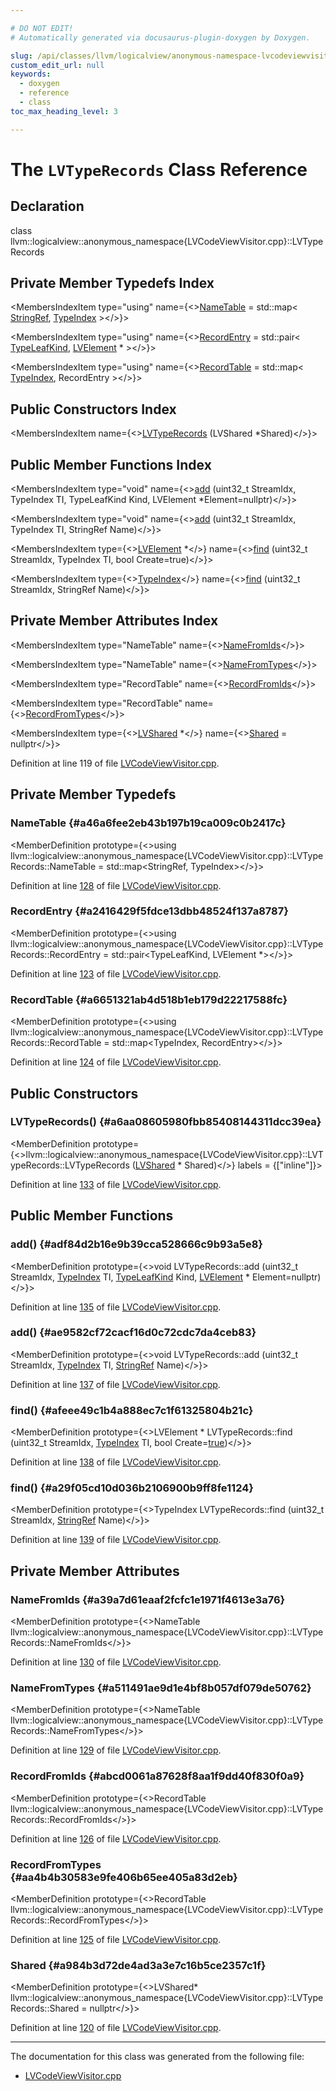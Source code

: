```yaml
---

# DO NOT EDIT!
# Automatically generated via docusaurus-plugin-doxygen by Doxygen.

slug: /api/classes/llvm/logicalview/anonymous-namespace-lvcodeviewvisitor-cpp-/lvtyperecords
custom_edit_url: null
keywords:
  - doxygen
  - reference
  - class
toc_max_heading_level: 3

---
```





# The `LVTypeRecords` Class Reference

<DoxygenPage pluginConfig={pluginConfig}>



## Declaration

<CodeBlock>class llvm::logicalview::anonymous_namespace{LVCodeViewVisitor.cpp}::LVTypeRecords</CodeBlock>

## Private Member Typedefs Index

<MembersIndex>

<MembersIndexItem
  type="using"
  name={<><a href="#a46a6fee2eb43b197b19ca009c0b2417c">NameTable</a> = std::map&lt; <a href="/docs/api/classes/llvm/stringref">StringRef</a>, <a href="/docs/api/classes/llvm/codeview/typeindex">TypeIndex</a> &gt;</>}>
</MembersIndexItem>

<MembersIndexItem
  type="using"
  name={<><a href="#a2416429f5fdce13dbb48524f137a8787">RecordEntry</a> = std::pair&lt; <a href="/docs/api/namespaces/llvm/codeview/#a945d5dcbe78d400d17656726e2f6089b">TypeLeafKind</a>, <a href="/docs/api/classes/llvm/logicalview/lvelement">LVElement</a> &#42; &gt;</>}>
</MembersIndexItem>

<MembersIndexItem
  type="using"
  name={<><a href="#a6651321ab4d518b1eb179d22217588fc">RecordTable</a> = std::map&lt; <a href="/docs/api/classes/llvm/codeview/typeindex">TypeIndex</a>, RecordEntry &gt;</>}>
</MembersIndexItem>

</MembersIndex>

## Public Constructors Index

<MembersIndex>

<MembersIndexItem
  name={<><a href="#a6aa08605980fbb85408144311dcc39ea">LVTypeRecords</a> (LVShared &#42;Shared)</>}>
</MembersIndexItem>

</MembersIndex>

## Public Member Functions Index

<MembersIndex>

<MembersIndexItem
  type="void"
  name={<><a href="#adf84d2b16e9b39cca528666c9b93a5e8">add</a> (uint32&#95;t StreamIdx, TypeIndex TI, TypeLeafKind Kind, LVElement &#42;Element=nullptr)</>}>
</MembersIndexItem>

<MembersIndexItem
  type="void"
  name={<><a href="#ae9582cf72cacf16d0c72cdc7da4ceb83">add</a> (uint32&#95;t StreamIdx, TypeIndex TI, StringRef Name)</>}>
</MembersIndexItem>

<MembersIndexItem
  type={<><a href="/docs/api/classes/llvm/logicalview/lvelement">LVElement</a> &#42;</>}
  name={<><a href="#afeee49c1b4a888ec7c1f61325804b21c">find</a> (uint32&#95;t StreamIdx, TypeIndex TI, bool Create=true)</>}>
</MembersIndexItem>

<MembersIndexItem
  type={<><a href="/docs/api/classes/llvm/codeview/typeindex">TypeIndex</a></>}
  name={<><a href="#a29f05cd10d036b2106900b9ff8fe1124">find</a> (uint32&#95;t StreamIdx, StringRef Name)</>}>
</MembersIndexItem>

</MembersIndex>

## Private Member Attributes Index

<MembersIndex>

<MembersIndexItem
  type="NameTable"
  name={<><a href="#a39a7d61eaaf2fcfc1e1971f4613e3a76">NameFromIds</a></>}>
</MembersIndexItem>

<MembersIndexItem
  type="NameTable"
  name={<><a href="#a511491ae9d1e4bf8b057df079de50762">NameFromTypes</a></>}>
</MembersIndexItem>

<MembersIndexItem
  type="RecordTable"
  name={<><a href="#abcd0061a87628f8aa1f9dd40f830f0a9">RecordFromIds</a></>}>
</MembersIndexItem>

<MembersIndexItem
  type="RecordTable"
  name={<><a href="#aa4b4b30583e9fe406b65ee405a83d2eb">RecordFromTypes</a></>}>
</MembersIndexItem>

<MembersIndexItem
  type={<><a href="/docs/api/structs/llvm/logicalview/lvshared">LVShared</a> &#42;</>}
  name={<><a href="#a984b3d72de4ad3a3e7c16b5ce2357c1f">Shared</a> = nullptr</>}>
</MembersIndexItem>

</MembersIndex>


Definition at line 119 of file <a href="/docs/api/files/lib/lib/debuginfo/lib/debuginfo/logicalview/lib/debuginfo/logicalview/readers/lvcodeviewvisitor-cpp">LVCodeViewVisitor.cpp</a>.

<SectionDefinition>

## Private Member Typedefs

### NameTable {#a46a6fee2eb43b197b19ca009c0b2417c}

<MemberDefinition
  prototype={<>using llvm::logicalview::anonymous&#95;namespace&#123;LVCodeViewVisitor.cpp&#125;::LVTypeRecords::NameTable =  std::map&lt;StringRef, TypeIndex&gt;</>}>

Definition at line <a href="/docs/api/files/lib/lib/debuginfo/lib/debuginfo/logicalview/lib/debuginfo/logicalview/readers/lvcodeviewvisitor-cpp/#l00128">128</a> of file <a href="/docs/api/files/lib/lib/debuginfo/lib/debuginfo/logicalview/lib/debuginfo/logicalview/readers/lvcodeviewvisitor-cpp">LVCodeViewVisitor.cpp</a>.
</MemberDefinition>

### RecordEntry {#a2416429f5fdce13dbb48524f137a8787}

<MemberDefinition
  prototype={<>using llvm::logicalview::anonymous&#95;namespace&#123;LVCodeViewVisitor.cpp&#125;::LVTypeRecords::RecordEntry =  std::pair&lt;TypeLeafKind, LVElement &#42;&gt;</>}>

Definition at line <a href="/docs/api/files/lib/lib/debuginfo/lib/debuginfo/logicalview/lib/debuginfo/logicalview/readers/lvcodeviewvisitor-cpp/#l00123">123</a> of file <a href="/docs/api/files/lib/lib/debuginfo/lib/debuginfo/logicalview/lib/debuginfo/logicalview/readers/lvcodeviewvisitor-cpp">LVCodeViewVisitor.cpp</a>.
</MemberDefinition>

### RecordTable {#a6651321ab4d518b1eb179d22217588fc}

<MemberDefinition
  prototype={<>using llvm::logicalview::anonymous&#95;namespace&#123;LVCodeViewVisitor.cpp&#125;::LVTypeRecords::RecordTable =  std::map&lt;TypeIndex, RecordEntry&gt;</>}>

Definition at line <a href="/docs/api/files/lib/lib/debuginfo/lib/debuginfo/logicalview/lib/debuginfo/logicalview/readers/lvcodeviewvisitor-cpp/#l00124">124</a> of file <a href="/docs/api/files/lib/lib/debuginfo/lib/debuginfo/logicalview/lib/debuginfo/logicalview/readers/lvcodeviewvisitor-cpp">LVCodeViewVisitor.cpp</a>.
</MemberDefinition>

</SectionDefinition>

<SectionDefinition>

## Public Constructors

### LVTypeRecords() {#a6aa08605980fbb85408144311dcc39ea}

<MemberDefinition
  prototype={<>llvm::logicalview::anonymous&#95;namespace&#123;LVCodeViewVisitor.cpp&#125;::LVTypeRecords::LVTypeRecords (<a href="/docs/api/structs/llvm/logicalview/lvshared">LVShared</a> &#42; Shared)</>}
  labels = {["inline"]}>

Definition at line <a href="/docs/api/files/lib/lib/debuginfo/lib/debuginfo/logicalview/lib/debuginfo/logicalview/readers/lvcodeviewvisitor-cpp/#l00133">133</a> of file <a href="/docs/api/files/lib/lib/debuginfo/lib/debuginfo/logicalview/lib/debuginfo/logicalview/readers/lvcodeviewvisitor-cpp">LVCodeViewVisitor.cpp</a>.
</MemberDefinition>

</SectionDefinition>

<SectionDefinition>

## Public Member Functions

### add() {#adf84d2b16e9b39cca528666c9b93a5e8}

<MemberDefinition
  prototype={<>void LVTypeRecords::add (uint32&#95;t StreamIdx, <a href="/docs/api/classes/llvm/codeview/typeindex">TypeIndex</a> TI, <a href="/docs/api/namespaces/llvm/codeview/#a945d5dcbe78d400d17656726e2f6089b">TypeLeafKind</a> Kind, <a href="/docs/api/classes/llvm/logicalview/lvelement">LVElement</a> &#42; Element=nullptr)</>}>

Definition at line <a href="/docs/api/files/lib/lib/debuginfo/lib/debuginfo/logicalview/lib/debuginfo/logicalview/readers/lvcodeviewvisitor-cpp/#l00135">135</a> of file <a href="/docs/api/files/lib/lib/debuginfo/lib/debuginfo/logicalview/lib/debuginfo/logicalview/readers/lvcodeviewvisitor-cpp">LVCodeViewVisitor.cpp</a>.
</MemberDefinition>

### add() {#ae9582cf72cacf16d0c72cdc7da4ceb83}

<MemberDefinition
  prototype={<>void LVTypeRecords::add (uint32&#95;t StreamIdx, <a href="/docs/api/classes/llvm/codeview/typeindex">TypeIndex</a> TI, <a href="/docs/api/classes/llvm/stringref">StringRef</a> Name)</>}>

Definition at line <a href="/docs/api/files/lib/lib/debuginfo/lib/debuginfo/logicalview/lib/debuginfo/logicalview/readers/lvcodeviewvisitor-cpp/#l00137">137</a> of file <a href="/docs/api/files/lib/lib/debuginfo/lib/debuginfo/logicalview/lib/debuginfo/logicalview/readers/lvcodeviewvisitor-cpp">LVCodeViewVisitor.cpp</a>.
</MemberDefinition>

### find() {#afeee49c1b4a888ec7c1f61325804b21c}

<MemberDefinition
  prototype={<>LVElement &#42; LVTypeRecords::find (uint32&#95;t StreamIdx, <a href="/docs/api/classes/llvm/codeview/typeindex">TypeIndex</a> TI, bool Create=<a href="/docs/api/files/lib/lib/analysis/basicaliasanalysis-cpp/#af6d5cafbdfc5313e65d990120021a3ec">true</a>)</>}>

Definition at line <a href="/docs/api/files/lib/lib/debuginfo/lib/debuginfo/logicalview/lib/debuginfo/logicalview/readers/lvcodeviewvisitor-cpp/#l00138">138</a> of file <a href="/docs/api/files/lib/lib/debuginfo/lib/debuginfo/logicalview/lib/debuginfo/logicalview/readers/lvcodeviewvisitor-cpp">LVCodeViewVisitor.cpp</a>.
</MemberDefinition>

### find() {#a29f05cd10d036b2106900b9ff8fe1124}

<MemberDefinition
  prototype={<>TypeIndex LVTypeRecords::find (uint32&#95;t StreamIdx, <a href="/docs/api/classes/llvm/stringref">StringRef</a> Name)</>}>

Definition at line <a href="/docs/api/files/lib/lib/debuginfo/lib/debuginfo/logicalview/lib/debuginfo/logicalview/readers/lvcodeviewvisitor-cpp/#l00139">139</a> of file <a href="/docs/api/files/lib/lib/debuginfo/lib/debuginfo/logicalview/lib/debuginfo/logicalview/readers/lvcodeviewvisitor-cpp">LVCodeViewVisitor.cpp</a>.
</MemberDefinition>

</SectionDefinition>

<SectionDefinition>

## Private Member Attributes

### NameFromIds {#a39a7d61eaaf2fcfc1e1971f4613e3a76}

<MemberDefinition
  prototype={<>NameTable llvm::logicalview::anonymous&#95;namespace&#123;LVCodeViewVisitor.cpp&#125;::LVTypeRecords::NameFromIds</>}>

Definition at line <a href="/docs/api/files/lib/lib/debuginfo/lib/debuginfo/logicalview/lib/debuginfo/logicalview/readers/lvcodeviewvisitor-cpp/#l00130">130</a> of file <a href="/docs/api/files/lib/lib/debuginfo/lib/debuginfo/logicalview/lib/debuginfo/logicalview/readers/lvcodeviewvisitor-cpp">LVCodeViewVisitor.cpp</a>.
</MemberDefinition>

### NameFromTypes {#a511491ae9d1e4bf8b057df079de50762}

<MemberDefinition
  prototype={<>NameTable llvm::logicalview::anonymous&#95;namespace&#123;LVCodeViewVisitor.cpp&#125;::LVTypeRecords::NameFromTypes</>}>

Definition at line <a href="/docs/api/files/lib/lib/debuginfo/lib/debuginfo/logicalview/lib/debuginfo/logicalview/readers/lvcodeviewvisitor-cpp/#l00129">129</a> of file <a href="/docs/api/files/lib/lib/debuginfo/lib/debuginfo/logicalview/lib/debuginfo/logicalview/readers/lvcodeviewvisitor-cpp">LVCodeViewVisitor.cpp</a>.
</MemberDefinition>

### RecordFromIds {#abcd0061a87628f8aa1f9dd40f830f0a9}

<MemberDefinition
  prototype={<>RecordTable llvm::logicalview::anonymous&#95;namespace&#123;LVCodeViewVisitor.cpp&#125;::LVTypeRecords::RecordFromIds</>}>

Definition at line <a href="/docs/api/files/lib/lib/debuginfo/lib/debuginfo/logicalview/lib/debuginfo/logicalview/readers/lvcodeviewvisitor-cpp/#l00126">126</a> of file <a href="/docs/api/files/lib/lib/debuginfo/lib/debuginfo/logicalview/lib/debuginfo/logicalview/readers/lvcodeviewvisitor-cpp">LVCodeViewVisitor.cpp</a>.
</MemberDefinition>

### RecordFromTypes {#aa4b4b30583e9fe406b65ee405a83d2eb}

<MemberDefinition
  prototype={<>RecordTable llvm::logicalview::anonymous&#95;namespace&#123;LVCodeViewVisitor.cpp&#125;::LVTypeRecords::RecordFromTypes</>}>

Definition at line <a href="/docs/api/files/lib/lib/debuginfo/lib/debuginfo/logicalview/lib/debuginfo/logicalview/readers/lvcodeviewvisitor-cpp/#l00125">125</a> of file <a href="/docs/api/files/lib/lib/debuginfo/lib/debuginfo/logicalview/lib/debuginfo/logicalview/readers/lvcodeviewvisitor-cpp">LVCodeViewVisitor.cpp</a>.
</MemberDefinition>

### Shared {#a984b3d72de4ad3a3e7c16b5ce2357c1f}

<MemberDefinition
  prototype={<>LVShared&#42; llvm::logicalview::anonymous&#95;namespace&#123;LVCodeViewVisitor.cpp&#125;::LVTypeRecords::Shared = nullptr</>}>

Definition at line <a href="/docs/api/files/lib/lib/debuginfo/lib/debuginfo/logicalview/lib/debuginfo/logicalview/readers/lvcodeviewvisitor-cpp/#l00120">120</a> of file <a href="/docs/api/files/lib/lib/debuginfo/lib/debuginfo/logicalview/lib/debuginfo/logicalview/readers/lvcodeviewvisitor-cpp">LVCodeViewVisitor.cpp</a>.
</MemberDefinition>

</SectionDefinition>

<hr/>

The documentation for this class was generated from the following file:

<ul>
<li><a href="/docs/api/files/lib/lib/debuginfo/lib/debuginfo/logicalview/lib/debuginfo/logicalview/readers/lvcodeviewvisitor-cpp">LVCodeViewVisitor.cpp</a></li>
</ul>

</DoxygenPage>
